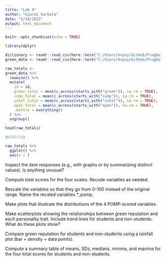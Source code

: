 ```yaml
---
title: "Lab 4"
author: "Kipras Varkala"
date: "2/10/2022"
output: html_document
---
```


```r
knitr::opts_chunk$set(echo = TRUE)

library(dplyr)
```

```r
dictionary <- readr::read_csv(here::here("C:/Users/kvpsy/GitHub/ProgDataClass/data", "green-dictionary.csv"))
green_data <- readr::read_csv(here::here("C:/Users/kvpsy/GitHub/ProgDataClass/data", "green-data.csv"))
```
```r
raw_totals <-
green_data %>%
  rowwise() %>%
  mutate(
    id = id,
    green_total = mean(c_across(starts_with("green")), na.rm = TRUE),
    comp_total = mean(c_across(starts_with("comp")), na.rm = TRUE),
    intel_total = mean(c_across(starts_with("intel")), na.rm = TRUE),
    open_total = mean(c_across(starts_with("open")), na.rm = TRUE),
    .before = everything()
  ) %>%
  ungroup() 

head(raw_totals)

#plotting

raw_totals %>%
  ggplot() %>%
  aes(x = )
```

Inspect the item responses (e.g., with graphs or by summarizing distinct values). Is anything unusual?

Compute total scores for the four scales. Recode variables as needed.

Rescale the variables so that they go from 0-100 instead of the original range. Name the recaled variables *_pomp.

Make plots that illustrate the distributions of the 4 POMP-scored variables.

Make scatterplots showing the relationships between green reputation and each personality trait. Include trend lines for students and non-students. What do these plots show?

Compare green reputation for students and non-students using a rainfall plot (bar + density + data points).

Compute a summary table of means, SDs, medians, minima, and maxima for the four total scores for students and non-students.





